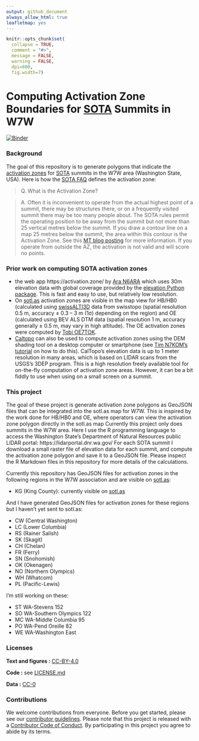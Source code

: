 ```yaml
---
output: github_document
always_allow_html: true
leafletmap: yes
---
```


<!-- README.md is generated from README.Rmd. Please edit that file -->

```r
knitr::opts_chunk$set(
  collapse = TRUE,
  comment = "#>",
  message = FALSE,
  warning = FALSE,
  dpi=600,
  fig.width=7)
```

# Computing Activation Zone Boundaries for [SOTA](https://www.sota.org.uk/) Summits in W7W

<!-- badges: start -->

[![Binder](https://mybinder.org/badge_logo.svg)](https://mybinder.org/v2/gh/benmarwick/computing-sota-az-boundaries/master?urlpath=rstudio)

<!-- badges: end -->


### Background

The goal of this repository is to generate polygons that indicate the [activation zones](https://www.sota.org.uk/Blog/2017/07/08/In-The-Zone) for [SOTA](https://www.sota.org.uk/) summits in the W7W area (Washington State, USA). Here is how the [SOTA FAQ](https://www.sota.org.uk/Joining-In/FAQs) defines the activation zone:

> Q. What is the Activation Zone?

> A. Often it is inconvenient to operate from the actual highest point of a summit, there may be structures there, or on a frequently visited summit there may be too many people about. The SOTA rules permit the operating position to be away from the summit but not more than 25 vertical metres below the summit. If you draw a contour line on a map 25 metres below the summit, the area within this contour is the Activation Zone. See this [MT blog posting](https://www.sota.org.uk/Blog/2017/07/08/In-The-Zone) for more information. If you operate from outside the AZ, the activation is not valid and will score no points.

### Prior work on computing SOTA activation zones 

- the web app https://activation.zone/ by [Ara N6ARA](https://n6ara.com/) which uses 30m elevation data with global coverage provided by the [elevation Python package](https://pypi.org/project/elevation/). This is fast and easy to use, but relatively low resolution. 
- On [sotl.as](https://sotl.as/) activation zones are visible in the map view for HB/HB0 (calculated using [swissALTI3D](https://www.swisstopo.admin.ch/de/hoehenmodell-swissalti3d) data from swisstopo (spatial resolution 0.5 m, accuracy ± 0.3 – 3 m (1σ) depending on the region) and OE (calculated using BEV ALS DTM data (spatial resolution 1 m, accuracy generally ± 0.5 m, may vary in high altitude). The OE activation zones were computed by [Tobi OE7TOK](https://reflector.sota.org.uk/t/activation-zones-for-oe-on-sotlas/34629). 
- [Caltopo](https://caltopo.com/) can also be used to compute activation zones using the DEM shading tool on a desktop computer or smartphone (see [Tim N7KOM's](https://www.etsy.com/shop/N7KOMPortableRadio) [tutorial](https://www.youtube.com/watch?v=UixA1Fc4D1c) on how to do this). CalTopo's elevation data is up to 1 meter resolution in many areas, which is based on LIDAR scans from the USGS's 3DEP program. This is a high resolution freely available tool for on-the-fly computation of activation zone areas. However, it can be a bit fiddly to use when using on a small screen on a summit.  

### This project

The goal of these project is generate activation zone polygons as GeoJSON files that can be integrated into the sotl.as map for W7W. This is inspired by the work done for HB/HB0 and OE, where operators can view the activation zone polygon directly in the sotl.as map  Currently this project only does summits in the W7W area. Here I use the R programming language to access the Washington State's Department of Natural Resources public LIDAR portal: https://lidarportal.dnr.wa.gov/ For each SOTA summit I download a small raster file of elevation data for each summit, and compute the activation zone polygon and save it to a GeoJSON file. Please inspect the R Markdown files in this repository for more details of the calculations.

Currently this repository has GeoJSON files for activation zones in the following regions in the W7W association and are visible on [sotl.as](https://sotl.as):

- KG (King County): currently visible on [sotl.as](https://sotl.as/summits/W7W/KG)

And I have generated GeoJSON files for activation zones for these regions but I haven't yet sent to sotl.as:

- CW (Central Washington) 
- LC (Lower Columbia)
- RS (Rainer Salish)
- SK (Skagit)
- CH (Chelan)
- FR (Ferry)
- SN (Snohomish)
- OK (Okenagen) 
- NO (Northern Olympics) 
- WH (Whatcom) 
- PL (Pacific-Lewis)

I'm still working on these: 

- ST	WA-Stevens	152   
- SO	WA-Southern Olympics	122   
- MC	WA-Middle Columbia	95   
- PO	WA-Pend Oreille	82    
- WE	WA-Washington East    


### Licenses

**Text and figures :** [CC-BY-4.0](http://creativecommons.org/licenses/by/4.0/)

**Code :** see [LICENSE.md](LICENSE.md)

**Data :** [CC-0](http://creativecommons.org/publicdomain/zero/1.0/)

### Contributions

We welcome contributions from everyone. Before you get started, please see our [contributor guidelines](CONTRIBUTING.md). Please note that this project is released with a [Contributor Code of Conduct](CONDUCT.md). By participating in this project you agree to abide by its terms.


